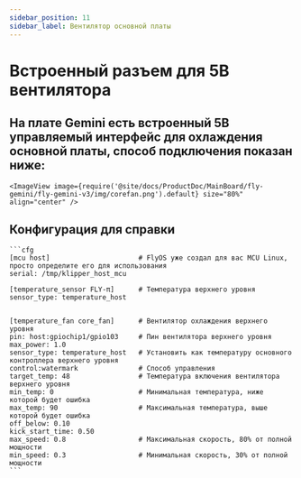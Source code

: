 ```yaml
---
sidebar_position: 11
sidebar_label: Вентилятор основной платы
---
```




# Встроенный разъем для 5В вентилятора

## На плате Gemini есть встроенный 5В управляемый интерфейс для охлаждения основной платы, способ подключения показан ниже:

    <ImageView image={require('@site/docs/ProductDoc/MainBoard/fly-gemini/fly-gemini-v3/img/corefan.png').default} size="80%" align="center" />

## Конфигурация для справки

    ```cfg
    [mcu host]                      # FlyOS уже создал для вас MCU Linux, просто определите его для использования            
    serial: /tmp/klipper_host_mcu 

    [temperature_sensor FLY-π]      # Температура верхнего уровня
    sensor_type: temperature_host


    [temperature_fan core_fan]      # Вентилятор охлаждения верхнего уровня
    pin: host:gpiochip1/gpio103     # Пин вентилятора верхнего уровня
    max_power: 1.0
    sensor_type: temperature_host   # Установить как температуру основного контроллера верхнего уровня
    control:watermark               # Способ управления
    target_temp: 48                 # Температура включения вентилятора верхнего уровня
    min_temp: 0                     # Минимальная температура, ниже которой будет ошибка
    max_temp: 90                    # Максимальная температура, выше которой будет ошибка
    off_below: 0.10
    kick_start_time: 0.50
    max_speed: 0.8                  # Максимальная скорость, 80% от полной мощности
    min_speed: 0.3                  # Минимальная скорость, 30% от полной мощности
    ```
